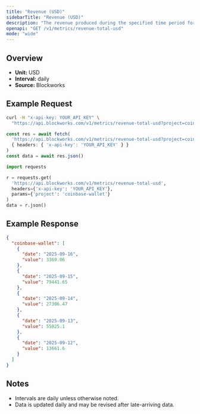 ```yaml
---
title: "Revenue (USD)"
sidebarTitle: "Revenue (USD)"
description: "The revenue produced during the specified time period for given project."
openapi: "GET /v1/metrics/revenue-total-usd"
mode: "wide"
---
```


## Overview

- **Unit:** USD
- **Interval:** daily
- **Source:** Blockworks

## Example Request

<CodeGroup>

```bash cURL
curl -H "x-api-key: YOUR_API_KEY" \
  "https://api.blockworks.com/v1/metrics/revenue-total-usd?project=coinbase-wallet"
```

```typescript TypeScript
const res = await fetch(
  'https://api.blockworks.com/v1/metrics/revenue-total-usd?project=coinbase-wallet',
  { headers: { 'x-api-key': 'YOUR_API_KEY' } }
)
const data = await res.json()
```

```python Python
import requests

r = requests.get(
  'https://api.blockworks.com/v1/metrics/revenue-total-usd',
  headers={'x-api-key': 'YOUR_API_KEY'},
  params={'project': 'coinbase-wallet'}
)
data = r.json()
```

</CodeGroup>

## Example Response

```json
{
  "coinbase-wallet": [
    {
      "date": "2025-09-16",
      "value": 3369.06
    },
    {
      "date": "2025-09-15",
      "value": 79441.65
    },
    {
      "date": "2025-09-14",
      "value": 27306.47
    },
    {
      "date": "2025-09-13",
      "value": 55825.1
    },
    {
      "date": "2025-09-12",
      "value": 13661.6
    }
  ]
}
```

## Notes
- Intervals are daily unless otherwise noted.
- Data is updated daily and may be revised after late-arriving data.